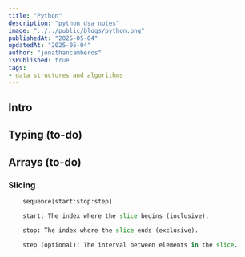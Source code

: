 ```yaml
---
title: "Python"
description: "python dsa notes"
image: "../../public/blogs/python.png"
publishedAt: "2025-05-04"
updatedAt: "2025-05-04" 
author: "jonathancamberos"
isPublished: true
tags: 
- data structures and algorithms
---
```


## Intro

## Typing (to-do)

## Arrays (to-do)

### Slicing
```python
    sequence[start:stop:step]

    start: The index where the slice begins (inclusive).

    stop: The index where the slice ends (exclusive).

    step (optional): The interval between elements in the slice.
```


